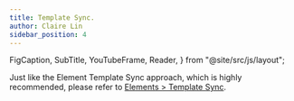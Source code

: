 ```yaml
---
title: Template Sync.
author: Claire Lin
sidebar_position: 4
---
```


  FigCaption,
  SubTitle,
  YouTubeFrame,
  Reader,
} from "@site/src/js/layout";

<SubTitle text="Synchronize the collective contributions templates from the LabIMotion Hub." />
<Reader text="Designer" />

Just like the Element Template Sync approach, which is highly recommended, please refer to [Elements > Template Sync](../elements/template-sync).
